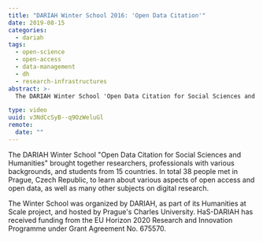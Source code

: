 ```yaml
---
title: "DARIAH Winter School 2016: 'Open Data Citation'"
date: 2019-08-15
categories:
  - dariah
tags:
  - open-science
  - open-access
  - data-management
  - dh
  - research-infrastructures
abstract: >-
  The DARIAH Winter School 'Open Data Citation for Social Sciences and Humanities' brought together researchers, professionals with various backgrounds, and students from 15 countries. In total 38 people met in Prague, Czech Republic, to learn about various aspects of open access and open data, as well as many other subjects on digital research.

type: video
uuid: v3NdCcSyB--q9OzWeluGl
remote:
  date: ""
---
```


The DARIAH Winter School "Open Data Citation for Social Sciences and Humanities" brought together researchers, professionals with various backgrounds, and students from 15 countries. In total 38 people met in Prague, Czech Republic, to learn about various aspects of open access and open data, as well as many other subjects on digital research.

The Winter School was organized by DARIAH, as part of its Humanities at Scale project, and hosted by Prague's Charles University. HaS-DARIAH has received funding from the EU Horizon 2020 Research and Innovation Programme under Grant Agreement No. 675570.

<VideoCard
  title="DARIAH Winter School 2016"
  subtitle="Open Data Citation"
  id="UUaWHmhqO2k"
  image="/assets/images/cms/posts/open-data-citation/open-data-citation.png"
/>
